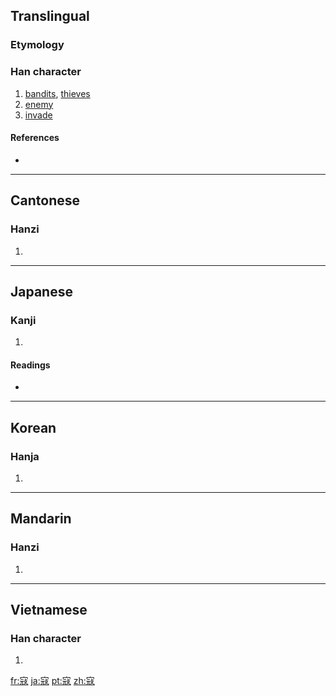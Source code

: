 ==Translingual==

===Etymology===
{{Han compound|完|攴|ls=ic}}

===Han character===
{{Han char|rn=40|rad=宀|as=08|sn=11|four=3021<sub>4</sub>|canj=十一山水 (JMUE)}}

# [[bandits]], [[thieves]]
# [[enemy]]
# [[invade]]

====References====
* {{Han ref|kx=0288.150|dkj=07209|dj=0571.040|hdz=20936.070|uh=5BC7|ud=23495|bh=B146|bd=45382}}

----

==Cantonese==

===Hanzi===
{{yue-hanzi|jyut=|y=kau3}}

# {{defn|Cantonese|sort=宀08}}

----

==Japanese==

===Kanji===
{{ja-kanji|grade=|rs=宀08}}

# {{defn|Japanese}}

====Readings====
* {{ja-readings|on=[[こう]] (kō)|kun=[[あだする]] (adasuru), [[あだ]] (ada)}}

----

==Korean==

===Hanja===
{{ko-hanja|hangeul=구|rv=gu|mr=ku}}

# {{defn|Korean|sort=宀08}}

----

==Mandarin==

===Hanzi===
{{cmn-hanzi|pin=[[kòu]] ([[kou4]])|wg=k'ou<sup>4</sup>}}

# {{defn|Mandarin|sort=宀08}}

----

==Vietnamese==

===Han character===
{{vi-hantu|[[khấu]], [[kháu]]|rs=宀08}}

# {{defn|Vietnamese|sort=宀08}}

[[fr:寇]]
[[ja:寇]]
[[pt:寇]]
[[zh:寇]]